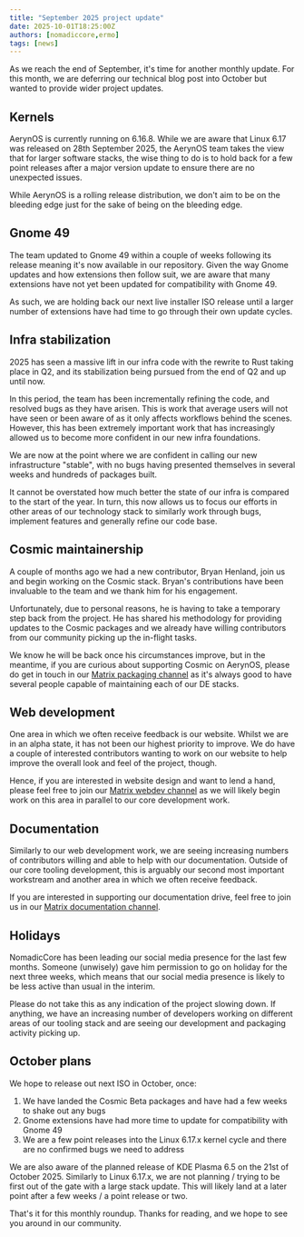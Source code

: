 ```yaml
---
title: "September 2025 project update"
date: 2025-10-01T18:25:00Z
authors: [nomadiccore,ermo]
tags: [news]
---
```



As we reach the end of September, it's time for another monthly update. For this month, we are deferring our technical blog post into October but wanted to provide wider project updates.

## Kernels

AerynOS is currently running on 6.16.8. While we are aware that Linux 6.17 was released on 28th September 2025, the AerynOS team takes the view that for larger software stacks, the wise thing to do is to hold back for a few point releases after a major version update to ensure there are no unexpected issues.

While AerynOS is a rolling release distribution, we don't aim to be on the bleeding edge just for the sake of being on the bleeding edge.

## Gnome 49

The team updated to Gnome 49 within a couple of weeks following its release meaning it's now available in our repository. Given the way Gnome updates and how extensions then follow suit, we are aware that many extensions have not yet been updated for compatibility with Gnome 49.

As such, we are holding back our next live installer ISO release until a larger number of extensions have had time to go through their own update cycles.

## Infra stabilization

2025 has seen a massive lift in our infra code with the rewrite to Rust taking place in Q2, and its stabilization being pursued from the end of Q2 and up until now.

In this period, the team has been incrementally refining the code, and resolved bugs as they have arisen. This is work that average users will not have seen or been aware of as it only affects workflows behind the scenes. However, this has been extremely important work that has increasingly allowed us to become more confident in our new infra foundations.

We are now at the point where we are confident in calling our new infrastructure "stable", with no bugs having presented themselves in several weeks and hundreds of packages built. 

It cannot be overstated how much better the state of our infra is compared to the start of the year. In turn, this now allows us to focus our efforts in other areas of our technology stack to similarly work through bugs, implement features and generally refine our code base.

## Cosmic maintainership

A couple of months ago we had a new contributor, Bryan Henland, join us and begin working on the Cosmic stack. Bryan's contributions have been invaluable to the team and we thank him for his engagement.

Unfortunately, due to personal reasons, he is having to take a temporary step back from the project. He has shared his methodology for providing updates to the Cosmic packages and we already have willing contributors from our community picking up the in-flight tasks.

We know he will be back once his circumstances improve, but in the meantime, if you are curious about supporting Cosmic on AerynOS, please do get in touch in our [Matrix packaging channel](https://matrix.to/#/#AerynOS-Packaging:matrix.org) as it's always good to have several people capable of maintaining each of our DE stacks.

## Web development

One area in which we often receive feedback is our website. Whilst we are in an alpha state, it has not been our highest priority to improve. We do have a couple of interested contributors wanting to work on our website to help improve the overall look and feel of the project, though.

Hence, if you are interested in website design and want to lend a hand, please feel free to join our [Matrix webdev channel](https://matrix.to/#/#AerynOS-web:matrix.org) as we will likely begin work on this area in parallel to our core development work.

## Documentation

Similarly to our web development work, we are seeing increasing numbers of contributors willing and able to help with our documentation. Outside of our core tooling development, this is arguably our second most important workstream and another area in which we often receive feedback.

If you are interested in supporting our documentation drive, feel free to join us in our [Matrix documentation channel](https://matrix.to/#/#aerynos-documentation:matrix.org).

## Holidays

NomadicCore has been leading our social media presence for the last few months. Someone (unwisely) gave him permission to go on holiday for the next three weeks, which means that our social media presence is likely to be less active than usual in the interim.

Please do not take this as any indication of the project slowing down. If anything, we have an increasing number of developers working on different areas of our tooling stack and are seeing our development and packaging activity picking up.

## October plans

We hope to release out next ISO in October, once:

1) We have landed the Cosmic Beta packages and have had a few weeks to shake out any bugs
2) Gnome extensions have had more time to update for compatibility with Gnome 49
3) We are a few point releases into the Linux 6.17.x kernel cycle and there are no confirmed bugs we need to address

We are also aware of the planned release of KDE Plasma 6.5 on the 21st of October 2025. Similarly to Linux 6.17.x, we are not planning / trying to be first out of the gate with a large stack update. This will likely land at a later point after a few weeks / a point release or two.

That's it for this monthly roundup. Thanks for reading, and we hope to see you around in our community.
